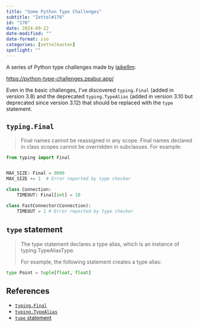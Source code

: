 ```yaml
---
title: "Some Python Type Challenges"
subtitle: "Zettel#176"
id: "176"
date: 2024-09-22
date-modified: ""
date-format: iso
categories: [zettelkasten]
spotlight: ""
---
```

A series of Python type challenges made by [laike9m](https://github.com/laike9m):

<https://python-type-challenges.zeabur.app/>

Even in the basic challenges, I've discovered `typing.Final` (added in version 3.8) and the deprecated `typing.TypeAlias` (added in version 3.10 but deprecated since version 3.12) that should be replaced with the `type` statement.

## `typing.Final`

> Final names cannot be reassigned in any scope. Final names declared in class scopes cannot be overridden in subclasses.
> For example:

```python
from typing import Final


MAX_SIZE: Final = 9000
MAX_SIZE += 1  # Error reported by type checker

class Connection:
    TIMEOUT: Final[int] = 10

class FastConnector(Connection):
    TIMEOUT = 1 # Error reported by type checker

```

## `type` statement

> The type statement declares a type alias, which is an instance of typing.TypeAliasType.
>
> For example, the following statement creates a type alias:

```python
type Point = tuple[float, float]
```

## References

* [`typing.Final`](https://docs.python.org/3/library/typing.html#typing.Final)
* [`typing.TypeAlias`](https://docs.python.org/3/library/typing.html#typing.TypeAlias)
* [`type` statement](https://docs.python.org/3/reference/simple_stmts.html#type)
